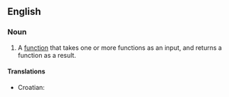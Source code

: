 ==English==
{{wikipedia}}

===Noun===
{{en-noun}}

# {{computer science}} A [[function]] that takes one or more functions as an input, and returns a function as a result.

====Translations====
{{trans-top|high-order function}}
*Croatian: {{t|hr|funkcija višeg reda|f}}
{{trans-mid}}
{{trans-bottom}}
